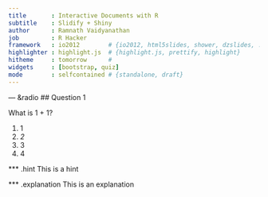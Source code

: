 ```yaml
---
title       : Interactive Documents with R
subtitle    : Slidify + Shiny
author      : Ramnath Vaidyanathan
job         : R Hacker
framework   : io2012        # {io2012, html5slides, shower, dzslides, ...}
highlighter : highlight.js  # {highlight.js, prettify, highlight}
hitheme     : tomorrow      # 
widgets     : [bootstrap, quiz]
mode        : selfcontained # {standalone, draft}
---
```



--- &radio
## Question 1

What is 1 + 1?

1. 1
2. _2_
3. 3
4. 4

*** .hint
This is a hint

*** .explanation
This is an explanation